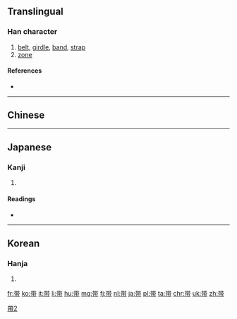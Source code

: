 {{also|帶}}
==Translingual==

===Han character===
{{Han char|rn=50|rad=巾|as=06|sn=9|four=|canj=廿十月中月 (TJBLB)}}

# [[belt]], [[girdle]], [[band]], [[strap]]
# [[zone]]

====References====
* {{Han ref|kx=0331.191|hdz=10736.090|uh=5E26|ud=24102}}

----

==Chinese==
{{zh-see|帶}}

----

==Japanese==
{{ja-forms|[[帯]]|带|[[帶]]}}

===Kanji===
{{ja-kanji|grade=|rs=巾06}}

# {{defn|lang=ja|sort=巾06}}

====Readings====
* {{ja-readings|on=[[たい]] (tai)|kun=[[おび]] (obi), [[おびる]] (obiru)}}

----

==Korean==

===Hanja===
{{ko-hanja|hangeul=대|rv=dae|mr=tae}}

# {{defn|lang=ko|sort=巾06}}

[[Category:CJKV characters simplified differently in Japan and China|帶2]]

[[fr:带]]
[[ko:带]]
[[it:带]]
[[li:带]]
[[hu:带]]
[[mg:带]]
[[fj:带]]
[[nl:带]]
[[ja:带]]
[[pl:带]]
[[ta:带]]
[[chr:带]]
[[uk:带]]
[[zh:带]]